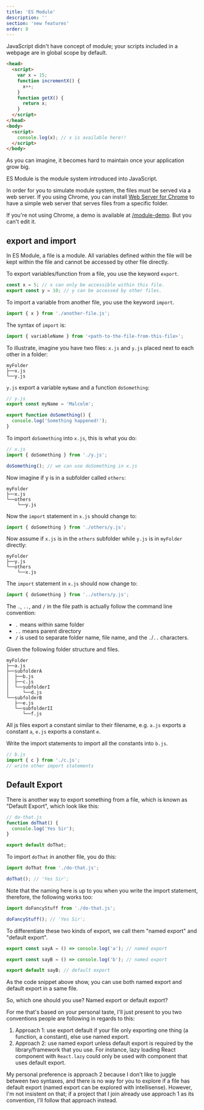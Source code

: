```yaml
---
title: 'ES Module'
description: ''
section: 'new features'
order: 8
---
```


JavaScript didn't have concept of module; your scripts included in a webpage are in global scope by default.

```html
<head>
  <script>
    var x = 15;
    function incrementX() {
      x++;
    }
    function getX() {
      return x;
    }
  </script>
</head>
<body>
  <script>
    console.log(x); // x is available here!!
  </script>
</body>
```

As you can imagine, it becomes hard to maintain once your application grow big.

ES Module is the module system introduced into JavaScript.

<aside>

In order for you to simulate module system, the files must be served via a web server. If you using Chrome, you can install [Web Server for Chrome][web-server-for-chrome] to have a simple web server that serves files from a specific folder.

If you're not using Chrome, a demo is available at <a href="https://js-the-react-parts.netlify.com/module-demo" target="_BLANK" rel="noopener noreferrer">/module-demo</a>. But you can't edit it.

</aside>

## export and import

In ES Module, a file is a module. All variables defined within the file will be kept within the file and cannot be accessed by other file directly.

To export variables/function from a file, you use the keyword `export`.

```javascript
const x = 5; // x can only be accessible within this file.
export const y = 10; // y can be accessed by other files.
```

To import a variable from another file, you use the keyword `import`.

```javascript
import { x } from './another-file.js';
```

The syntax of `import` is:

```javascript
import { variableName } from '<path-to-the-file-from-this-file>';
```

To illustrate, imagine you have two files: `x.js` and `y.js` placed next to each other in a folder:

```
myFolder
├──x.js
└──y.js
```

`y.js` export a variable `myName` and a function `doSomething`:

```javascript
// y.js
export const myName = 'Malcolm';

export function doSomething() {
  console.log('Something happened!');
}
```

To import `doSomething` into `x.js`, this is what you do:

```javascript
// x.js
import { doSomething } from './y.js';

doSomething(); // we can use doSomething in x.js
```

Now imagine if y is in a subfolder called `others`:

```
myFolder
├──x.js
└──others
    └──y.js
```

Now the `import` statement in `x.js` should change to:

```javascript
import { doSomething } from './others/y.js';
```

Now assume if `x.js` is in the `others` subfolder while `y.js` is in `myFolder` directly:

```
myFolder
├──y.js
└──others
    └──x.js
```

The `import` statement in `x.js` should now change to:

```javascript
import { doSomething } from '../others/y.js';
```

The `.`, `..`, and `/` in the file path is actually follow the command line convention:

- `.` means within same folder
- `..` means parent directory
- `/` is used to separate folder name, file name, and the `.`/`..` characters.

<Exercise title="Exercise">

Given the following folder structure and files.

```
myFolder
├──a.js
├──subfolderA
│  ├──b.js
│  ├──c.js
│  └──subfolderI
│     └──d.js
└──subfolderB
   ├──e.js
   └──subfolderII
      └──f.js
```

All js files export a constant similar to their filename, e.g. `a.js` exports a constant `a`, `e.js` exports a constant `e`.

Write the import statements to import all the constants into `b.js`.

```javascript
// b.js
import { c } from './c.js';
// write other import statements
```

</Exercise>

## Default Export

There is another way to export something from a file, which is known as "Default Export", which look like this:

```javascript
// do-that.js
function doThat() {
  console.log('Yes Sir');
}

export default doThat;
```

To import `doThat` in another file, you do this:

```javascript
import doThat from './do-that.js';

doThat(); // 'Yes Sir';
```

Note that the naming here is up to you when you write the import statement, therefore, the following works too:

```javascript
import doFancyStuff from './do-that.js';

doFancyStuff(); // 'Yes Sir';
```

To differentiate these two kinds of export, we call them "named export" and "default export".

```javascript
export const sayA = () => console.log('a'); // named export

export const sayB = () => console.log('b'); // named export

export default sayB; // default export
```

As the code snippet above show, you can use both named export and default export in a same file.

So, which one should you use? Named export or default export?

For me that's based on your personal taste, I'll just present to you two conventions people are following in regards to this:

1. Approach 1: use export default if your file only exporting one thing (a function, a constant), else use named export.
1. Approach 2: use named export unless default export is required by the library/framework that you use. For instance, lazy loading React component with `React.lazy` could only be used with component that uses default export.

My personal preference is approach 2 because I don't like to juggle between two syntaxes, and there is no way for you to explore if a file has default export (named export can be explored with intellisense). However, I'm not insistent on that; if a project that I join already use approach 1 as its convention, I'll follow that approach instead.

[web-server-for-chrome]: https://chrome.google.com/webstore/detail/web-server-for-chrome/ofhbbkphhbklhfoeikjpcbhemlocgigb?hl=en
